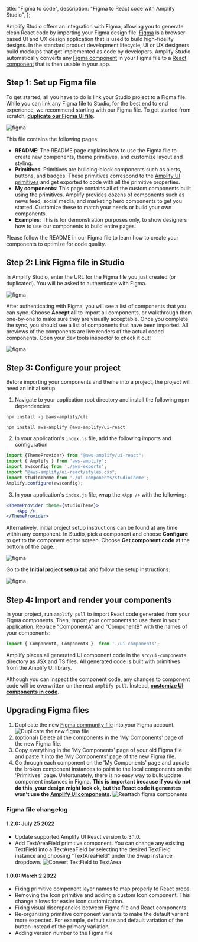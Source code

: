   title: "Figma to code",
  description: "Figma to React code with Amplify Studio",
};

Amplify Studio offers an integration with Figma, allowing you to generate clean React code by importing your Figma design file. [Figma](https://figma.com/) is a browser-based UI and UX design application that is used to build high-fidelity designs. In the standard product development lifecycle, UI or UX designers build mockups that get implemented as code by developers. Amplify Studio automatically converts any [Figma component](https://help.figma.com/hc/en-us/articles/360038662654-Guide-to-Components-in-Figma) in your Figma file to a [React component](https://reactjs.org/docs/components-and-props.html) that is then usable in your app.

## Step 1: Set up Figma file

To get started, all you have to do is link your Studio project to a Figma file. While you can link any Figma file to Studio, for the best end to end experience, we recommend starting with our Figma file. To get started from scratch, **[duplicate our Figma UI file](https://www.figma.com/community/file/1047600760128127424)**.

![figma](/images/console/ui-figma-file.png)

This file contains the following pages:

- **README**: The README page explains how to use the Figma file to create new components, theme primitives, and customize layout and styling.
- **Primitives**: Primitives are building-block components such as alerts, buttons, and badges. These primitives correspond to the [Amplify UI primitives](https://ui.docs.amplify.aws/react/components) and get exported to code with all the primitive properties.
- **My components**: This page contains all of the custom components built using the primitives. Amplify provides dozens of components such as news feed, social media, and marketing hero components to get you started. Customize these to match your needs or build your own components.
- **Examples**: This is for demonstration purposes only, to show designers how to use our components to build entire pages.

Please follow the README in our Figma file to learn how to create your components to optimize for code quality.

## Step 2: Link Figma file in Studio

In Amplify Studio, enter the URL for the Figma file you just created (or duplicated). You will be asked to authenticate with Figma.

![figma](/images/console/ui-figma-to-studio.png)

After authenticating with Figma, you will see a list of components that you can sync. Choose **Accept all** to import all components, or walkthrough them one-by-one to make sure they are visually acceptable. Once you complete the sync, you should see a list of components that have been imported. All previews of the components are live renders of the actual coded components. Open your dev tools inspector to check it out!

![figma](/images/console/ui-figma-sync.png)

## Step 3: Configure your project

Before importing your components and theme into a project, the project will need an initial setup. 

1. Navigate to your application root directory and install the following npm dependencies

```
npm install -g @aws-amplify/cli
```

```
npm install aws-amplify @aws-amplify/ui-react
```

2. In your application's `index.js` file, add the following imports and configuration

```jsx
import {ThemeProvider} from "@aws-amplify/ui-react";
import { Amplify } from 'aws-amplify';
import awsconfig from './aws-exports';
import "@aws-amplify/ui-react/styles.css";
import studioTheme from './ui-components/studioTheme';
Amplify.configure(awsconfig);
```
3. In your application's `index.js` file, wrap the `<App />` with the following:

```jsx
<ThemeProvider theme={studioTheme}>
    <App />
</ThemeProvider>
```


Alternatively, initial project setup instructions can be found at any time within any component. In Studio, pick a component and choose **Configure** to get to the component editor screen. Choose **Get component code** at the bottom of the page.

![figma](/images/console/ui-getcomponent-code.png)

Go to the **Initial project setup** tab and follow the setup instructions.

![figma](/images/console/ui-getcomponent-code2.png)

## Step 4: Import and render your components

In your project, run `amplify pull` to import React code generated from your Figma components. Then, import your components to use them in your application. Replace "ComponentA" and "ComponentB" with the names of your components:
```jsx
import { ComponentA, ComponentB }  from './ui-components';

```

Amplify places all generated UI component code in the `src/ui-components` directory as JSX and TS files. All generated code is built with primitives from the Amplify UI library. 

Although you can inspect the component code, any changes to component code will be overwritten on the next `amplify pull`. Instead, **[customize UI components in code](/console/uibuilder/override)**.



## Upgrading Figma files

1. Duplicate the new [Figma community file](https://www.figma.com/community/file/1047600760128127424) into your Figma account.
![Duplicate the new figma file](/images/console/ui-figma-file.png)
1. (optional) Delete all the components in the 'My Components' page of the new Figma file.
1. Copy everything in the 'My Components' page of your old Figma file and paste it into the 'My Components' page of the new Figma file.
1. Go through each component on the 'My Components' page and update the broken component instances to point to the local components on the 'Primitives' page. Unfortunately, there is no easy way to bulk update component instances in Figma. **This is important because if you do not do this, your design might look ok, but the React code it generates won't use the [Amplify UI components](https://ui.docs.amplify.aws).**
![Reattach figma components](/images/console/figma-upgrade-reattach.gif)


### Figma file changelog

#### 1.2.0: July 25 2022

* Update supported Amplify UI React version to 3.1.0.
* Add TextAreaField primitive component. You can change any existing TextField into a TextAreaField by selecting the desired TextField instance and choosing "TextAreaField" under the Swap Instance dropdown.
![Convert TextField to TextArea](/images/console/ui-figma-textfield-to-textarea.gif)

#### 1.0.0: March 2 2022

* Fixing primitive component layer names to map properly to React props.
* Removing the Icon primitive and adding a custom Icon component. This change allows for easier icon customization.
* Fixing visual discrepancies between Figma file and React components.
* Re-organizing primitive component variants to make the default variant more expected. For example, default size and default variation of the button instead of the primary variation.
* Adding version number to the Figma file

